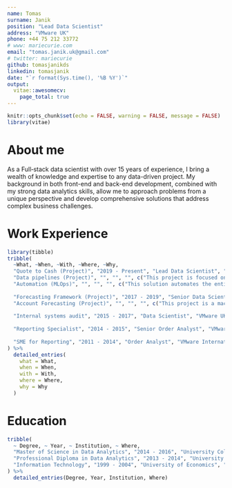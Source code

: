 ```yaml
---
name: Tomas
surname: Janik
position: "Lead Data Scientist"
address: "VMware UK"
phone: +44 75 212 33772
# www: mariecurie.com
email: "tomas.janik.uk@gmail.com"
# twitter: mariecurie
github: tomasjanikds
linkedin: tomasjanik
date: "`r format(Sys.time(), '%B %Y')`"
output: 
  vitae::awesomecv:
    page_total: true
---
```


```r
knitr::opts_chunk$set(echo = FALSE, warning = FALSE, message = FALSE)
library(vitae)
```

# About me

As a Full‐stack data scientist with over 15 years of experience, I bring a wealth of knowledge and expertise to any data-driven project. My background in both front-end and back-end development, combined with my strong data analytics skills, allow me to approach problems from a unique perspective and develop comprehensive solutions that address complex business challenges.

# Work Experience

```r
library(tibble)
tribble(
  ~What, ~When, ~With, ~Where, ~Why,
  "Quote to Cash (Project)", "2019 - Present", "Lead Data Scientist", "VMware UK", c("This project is an end-to-end machine learning solution that uses advanced algorithms to predict whether a quote is likely to be converted into a sale. Leveraging large amounts of historical data and sophisticated feature engineering techniques, the model is able to accurately predict the likelihood of a conversion, providing valuable insights to sales teams and helping them to focus their efforts on the most promising opportunities. The project is designed to be highly scalable, with a modular architecture that allows for easy integration into existing systems and workflows. Overall, it is a powerful tool for businesses looking to optimize their sales processes and drive growth."),
  "Data pipelines (Project)", "", "", "", c("This project is focused on consolidation of numerous flat files into one single source, resulting in significant time savings. By leveraging advanced ETL techniques and data processing frameworks, the project eliminated the need for manual intervention and saved 1500 man-hours at the directorial level. This enabled the team to focus on higher-value tasks and drove increased efficiency. Data pipelines is for organizations looking to optimize their data processes and drive significant time savings."),
  "Automation (MLOps)", "", "", "", c("This solution automates the entire machine learning flow, from data ingestion to model deployment, monitoring and logging. By leveraging MLOps and machine learning frameworks, the project streamlines the entire process, freeing up data scientists to focus on building and refining models rather than on manual processes."),
  
  "Forecasting Framework (Project)", "2017 - 2019", "Senior Data Scientist", "VMware UK", c("This project is an end-to-end machine learning solution that predicts thousands of time series, broken down by product and territory, and is used in dashboards for executives across the organization. By leveraging advanced time-series modeling techniques and machine learning frameworks, the project provides accurate and timely forecasts, enabling executives to make data-driven decisions and optimize operations. The implementation of the solution has resulted in increased efficiency, reduced costs, and improved performance across the organization."),
  "Account Forecasting (Project)", "", "", "", c("This project is a machine learning solution that predicts bookings on an account level and is used for planning sales quotas across the organization. By leveraging advanced machine learning algorithms and predictive modeling techniques, the project provides accurate forecasts of future bookings, enabling sales teams to plan and optimize their quotas. The implementation of the solution has resulted in increased sales efficiency, improved forecasting accuracy, and better decision-making across the organization. The project has been a valuable tool for sales managers and executives looking to leverage data-driven insights to optimize their sales strategies and drive results."),
  
  "Internal systems audit", "2015 - 2017", "Data Scientist", "VMware UK", c("As part of my role, I was responsible for auditing internal systems and identifying gaps in integration across databases, storage, and machine learning platforms. By analyzing the systems' architecture and identifying key areas for improvement, I developed recommendations for solutions that would improve system efficiency and enable better data management. The project involved collaborating with cross-functional teams to identify the root cause of the integration issues and developing strategies to address them. The recommendations I provided helped to improve system performance, streamline data management, and better integrate databases, storage, and machine learning platforms. Overall, my work on this project helped to enhance the organization's technological capabilities and improve its overall data management practices."),
  
  "Reporting Specialist", "2014 - 2015", "Senior Order Analyst", "VMware International", c("As a Reporting Specialist, I was responsible for sourcing and designing data to produce reports for Sales, Quoting, and Export Compliance. I created reports and dashboards in a variety of platforms including Oracle Applications (OBIEE), Salesforce.com, Microsoft Packages, and web-based systems. To ensure ease of use and readability, I designed presentations of the analyzed data in Tableau, VMDash, and Excel. I also prepared weekly and monthly productivity reports for Senior Executives, providing them with valuable insights into key business metrics. Additionally, I completed quarterly analysis of transactional data from global business partners, which was used as a benchmark for improving collaboration with distributors. My role required strong analytical skills, attention to detail, and the ability to communicate complex data to stakeholders at all levels of the organization."),
  
  "SME for Reporting", "2011 - 2014", "Order Analyst", "VMware International", c("In my role as a data analyst, I initiated and executed data visualization using Tableau and Qlik for the Corporate Operations department. I collaborated with IT development teams in India and the US to secure network resources for data models. Additionally, I provided KPI metrics, measures, and data analysis to executive management and stakeholders, identifying gaps and raising suggestions to streamline processes and improve the quality of orders submitted by external partners. My role required strong communication skills, collaboration with cross-functional teams, and the ability to derive valuable insights from complex data.")
) %>% 
  detailed_entries(
    what = What,
    when = When,
    with = With,
    where = Where,
    why = Why
  )
```


# Education

```r
tribble(
  ~ Degree, ~ Year, ~ Institution, ~ Where,
  "Master of Science in Data Analytics", "2014 - 2016", "University College Dublin", "Dublin, Ireland",
  "Professional Diploma in Data Analytics", "2013 - 2014", "University College Dublin", "Dublin, Ireland",
  "Information Technology", "1999 - 2004", "University of Economics", "Bratislava, Slovakia"
) %>% 
  detailed_entries(Degree, Year, Institution, Where)
```